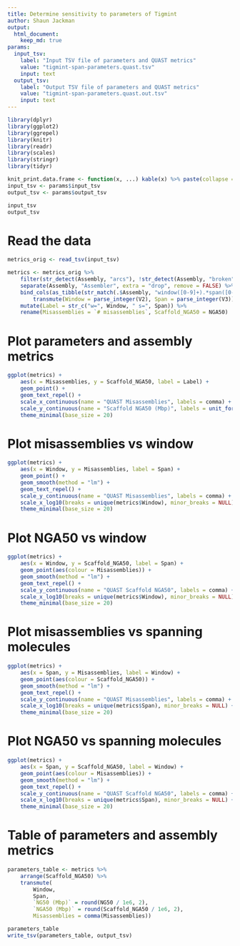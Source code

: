 ```yaml
---
title: Determine sensitivity to parameters of Tigmint
author: Shaun Jackman
output:
  html_document:
    keep_md: true
params:
  input_tsv:
    label: "Input TSV file of parameters and QUAST metrics"
    value: "tigmint-span-parameters.quast.tsv"
    input: text
  output_tsv:
    label: "Output TSV file of parameters and QUAST metrics"
    value: "tigmint-span-parameters.quast.out.tsv"
    input: text
---
```


```r
library(dplyr)
library(ggplot2)
library(ggrepel)
library(knitr)
library(readr)
library(scales)
library(stringr)
library(tidyr)

knit_print.data.frame <- function(x, ...) kable(x) %>% paste(collapse = "\n") %>% asis_output
input_tsv <- params$input_tsv
output_tsv <- params$output_tsv

input_tsv
output_tsv
```

# Read the data

```r
metrics_orig <- read_tsv(input_tsv)

metrics <- metrics_orig %>%
	filter(str_detect(Assembly, "arcs"), !str_detect(Assembly, "broken")) %>%
	separate(Assembly, "Assembler", extra = "drop", remove = FALSE) %>%
	bind_cols(as_tibble(str_match(.$Assembly, "window([0-9]+).*span([0-9]+)")) %>%
		transmute(Window = parse_integer(V2), Span = parse_integer(V3))) %>%
	mutate(Label = str_c("w=", Window, " s=", Span)) %>%
	rename(Misassemblies = `# misassemblies`, Scaffold_NGA50 = NGA50)
```

# Plot parameters and assembly metrics
```r
ggplot(metrics) +
	aes(x = Misassemblies, y = Scaffold_NGA50, label = Label) +
	geom_point() +
	geom_text_repel() +
	scale_x_continuous(name = "QUAST Misassemblies", labels = comma) +
	scale_y_continuous(name = "Scaffold NGA50 (Mbp)", labels = unit_format(unit = "Mbp", scale = 1e-6)) +
	theme_minimal(base_size = 20)
```

# Plot misassemblies vs window
```r
ggplot(metrics) +
	aes(x = Window, y = Misassemblies, label = Span) +
	geom_point() +
	geom_smooth(method = "lm") +
	geom_text_repel() +
	scale_y_continuous(name = "QUAST Misassemblies", labels = comma) +
	scale_x_log10(breaks = unique(metrics$Window), minor_breaks = NULL) +
	theme_minimal(base_size = 20)
```

# Plot NGA50 vs window
```r
ggplot(metrics) +
	aes(x = Window, y = Scaffold_NGA50, label = Span) +
	geom_point(aes(colour = Misassemblies)) +
	geom_smooth(method = "lm") +
	geom_text_repel() +
	scale_y_continuous(name = "QUAST Scaffold NGA50", labels = comma) +
	scale_x_log10(breaks = unique(metrics$Window), minor_breaks = NULL) +
	theme_minimal(base_size = 20)
```

# Plot misassemblies vs spanning molecules
```r
ggplot(metrics) +
	aes(x = Span, y = Misassemblies, label = Window) +
	geom_point(aes(colour = Scaffold_NGA50)) +
	geom_smooth(method = "lm") +
	geom_text_repel() +
	scale_y_continuous(name = "QUAST Misassemblies", labels = comma) +
	scale_x_log10(breaks = unique(metrics$Span), minor_breaks = NULL) +
	theme_minimal(base_size = 20)
```

# Plot NGA50 vs spanning molecules
```r
ggplot(metrics) +
	aes(x = Span, y = Scaffold_NGA50, label = Window) +
	geom_point(aes(colour = Misassemblies)) +
	geom_smooth(method = "lm") +
	geom_text_repel() +
	scale_y_continuous(name = "QUAST Scaffold NGA50", labels = comma) +
	scale_x_log10(breaks = unique(metrics$Span), minor_breaks = NULL) +
	theme_minimal(base_size = 20)
```

# Table of parameters and assembly metrics
```r
parameters_table <- metrics %>%
	arrange(Scaffold_NGA50) %>%
	transmute(
		Window,
		Span,
		`NG50 (Mbp)` = round(NG50 / 1e6, 2),
		`NGA50 (Mbp)` = round(Scaffold_NGA50 / 1e6, 2),
		Misassemblies = comma(Misassemblies))

parameters_table
write_tsv(parameters_table, output_tsv)
```
